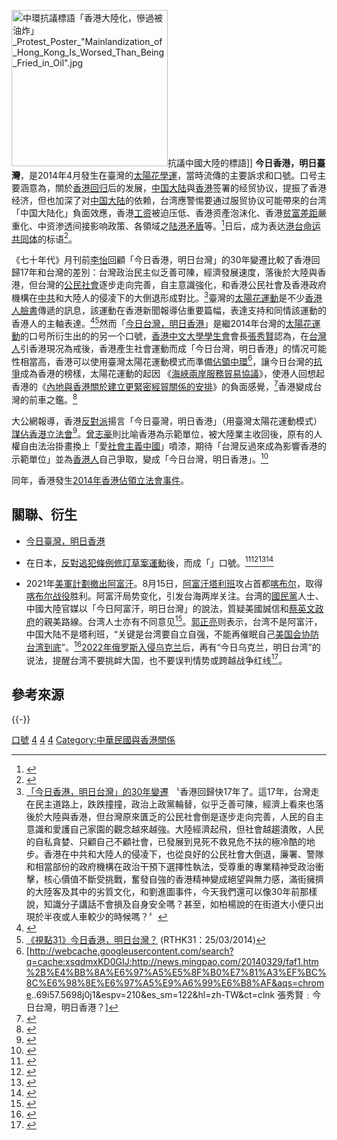 [[File:中環抗議標語「香港大陸化，慘過被油炸」_Protest_Poster_"Mainlandization_of_Hong_Kong_Is_Worsed_Than_Being_Fried_in_Oil".jpg|250px]]抗議中國大陸的標語]]
<!-- 注释出：[[File:Locust-ad.jpg|thumb]]抗議中共人大舉入境的[[蝗蟲廣告|蝗蟲廣告]]]] -->
'''今日香港，明日臺灣'''，是2014年4月發生在臺灣的[[太陽花學運|太陽花學運]]，當時流傳的主要訴求和口號。口号主要涵意為，關於[[香港回归|香港回归]]后的发展，[[中国大陆|中国大陆]]與[[香港|香港]]签署的经贸协议，提振了香港经济，但也加深了对[[中国大陆|中国大陆]]的依赖，台湾應警惕要通过服贸协议可能帶來的台湾「中国大陆化」負面效應，香港[[工资|工资]]被迫压低、香港资產泡沫化、香港[[贫富差距|贫富差距]]嚴重化、中资渗透间接影响政策、各領域之[[陆港矛盾|陆港矛盾]]等。<ref>{{Cite web |url=http://www.orientaldaily.com.my/index.php?option=com_k2&view=item&id=109146:&Itemid=197 |title=【寰宇追击】今日香港，明日台湾？ |accessdate=2014-04-07 |archive-date=2014-04-29 |archive-url=https://web.archive.org/web/20140429114533/http://www.orientaldaily.com.my/index.php?option=com_k2&view=item&id=109146:&Itemid=197 |dead-url=no }}</ref>日后，成为表达[[台灣與香港關係#民間|港台命运共同体]]的标语<ref>{{Cite web |url=https://cn.nytimes.com/asia-pacific/20190821/hongkong-taiwan-fury-fallout-presidential-race/ |title=香港“反送中”催化台湾社会红色恐惧 |accessdate=2019-09-28 |author=AMY CHANG CHIEN |date=2019-08-21 |work= |publisher=纽约时报中文网 |quote=近期为声援“反送中”出现的台北“列侬墙”[……]在台北公馆的这面墙上，“撑香港，护台湾”“今日香港，明日台湾”等暗含着港台共同命运的标语一再出现[……]|language=Zh-hans |archive-date=2019-09-30 |archive-url=https://web.archive.org/web/20190930144632/https://cn.nytimes.com/asia-pacific/20190821/hongkong-taiwan-fury-fallout-presidential-race/ |dead-url=no }}</ref>。

《七十年代》月刊前[[李怡|李怡]]回顧「今日香港，明日台灣」的30年變遷比較了香港回歸17年和台灣的差別：台灣政治民主似乏善可陳，經濟發展速度，落後於大陸與香港，但台灣的[[公民社會|公民社會]]逐步走向完善，自主意識強化，和香港公民社會及香港政府機構在[[中共|中共]]和大陸人的侵凌下的大倒退形成對比。<ref>[http://hk.apple.nextmedia.com/news/art/20140322/18664730 「今日香港，明日台灣」的30年變遷] {{Wayback|url=http://hk.apple.nextmedia.com/news/art/20140322/18664730 |date=20160916041706 }}〝香港回歸快17年了。這17年，台灣走在民主道路上，跌跌撞撞，政治上政黨輪替，似乎乏善可陳，經濟上看來也落後於大陸與香港，但台灣原來匱乏的公民社會倒是逐步走向完善，人民的自主意識和愛護自己家園的觀念越來越強。大陸經濟起飛，但社會越趨潰敗，人民的自私貪婪、只顧自己不顧社會，已發展到見死不救見危不扶的極冷酷的地步。香港在中共和大陸人的侵凌下，也從良好的公民社會大倒退，廉署、警隊和相當部份的政府機構在政治干預下選擇性執法，受尊重的專業精神受政治衝擊，核心價值不斷受挑戰，奮發自強的香港精神變成絕望與無力感，滿街擁擠的大陸客及其中的劣質文化，和劉進圖事件，今天我們還可以像30年前那樣說，知識分子講話不會損及自身安全嗎？甚至，如柏楊說的在街道大小便只出現於半夜或人車較少的時候嗎？〞</ref>臺灣的[[太陽花運動|太陽花運動]]是不少[[香港人|香港人]][[臉書|臉書]]傳遞的訊息，該運動在香港新聞報導佔重要篇幅，表達支持和同情該運動的香港人的主軸表達。<ref>{{Cite web |url=http://www.bbc.co.uk/zhongwen/trad/hong_kong_review/2014/03/140325_hkreview_twsunflower_hk_doufuhua.shtml |title=香港觀察：台灣太陽花和香港豆腐花 |accessdate=2014-04-01 |archive-date=2014-03-28 |archive-url=https://web.archive.org/web/20140328111726/http://www.bbc.co.uk/zhongwen/trad/hong_kong_review/2014/03/140325_hkreview_twsunflower_hk_doufuhua.shtml |dead-url=no }}</ref><ref>[http://www.youtube.com/watch?v=OO89rRPaHbA 《視點31》今日香港，明日台灣？] {{Wayback|url=http://www.youtube.com/watch?v=OO89rRPaHbA |date=20190510033259 }}(RTHK31：25/03/2014)</ref>然而「[[今日台灣，明日香港|今日台灣，明日香港]]」是繼2014年台灣的[[太陽花運動|太陽花運動]]的口号所衍生出的的另一个口號，[[香港中文大學學生會|香港中文大學學生會]]會長[[張秀賢|張秀賢]]認為，在[[台灣人|台灣人]]引香港現况為戒後，香港產生社會運動而成「今日台灣，明日香港」的情况可能性相當高，香港可以使用臺灣太陽花運動模式而準備[[讓愛與和平佔領中環|佔領中環]]<ref>[http://webcache.googleusercontent.com/search?q=cache:xsqdmxKD0GIJ:http://news.mingpao.com/20140329/faf1.htm%2B%E4%BB%8A%E6%97%A5%E5%8F%B0%E7%81%A3%EF%BC%8C%E6%98%8E%E6%97%A5%E9%A6%99%E6%B8%AF&aqs=chrome..69i57.5698j0j1&espv=210&es_sm=122&hl=zh-TW&ct=clnk 張秀賢﹕今日台灣，明日香港？]</ref>，讓今日台灣的[[抗爭|抗爭]]成為香港的榜樣，太陽花運動的起因 《[[海峽兩岸服務貿易協議|海峽兩岸服務貿易協議]]》，使港人回想起香港的《[[內地與香港關於建立更緊密經貿關係的安排|內地與香港關於建立更緊密經貿關係的安排]]》的負面感覺，<ref>{{Cite web |url=http://www.bbc.co.uk/zhongwen/trad/hong_kong_review/2014/03/140325_hkreview_twsunflower_hk_doufuhua.shtml%20 |title=香港觀察：台灣太陽花和香港豆腐花 |access-date=2014-04-01 |archive-date=2014-03-28 |archive-url=https://web.archive.org/web/20140328111726/http://www.bbc.co.uk/zhongwen/trad/hong_kong_review/2014/03/140325_hkreview_twsunflower_hk_doufuhua.shtml |dead-url=no }}</ref>香港變成台灣的前車之鑑。<ref>{{Cite web |url=http://www.bbc.co.uk/zhongwen/trad/hong_kong_review/2014/03/140325_hkreview_twsunflower_hk_doufuhua.shtml |title=香港台灣原來只是那麼近 |accessdate=2014-04-01 |archive-date=2014-03-28 |archive-url=https://web.archive.org/web/20140328111726/http://www.bbc.co.uk/zhongwen/trad/hong_kong_review/2014/03/140325_hkreview_twsunflower_hk_doufuhua.shtml |dead-url=no }}</ref>

大公網報導，香港[[反對派|反對派]]揚言「今日臺灣，明日香港」（用臺灣太陽花運動模式） [[佔領|謀佔]][[香港立法會|香港立法會]]<ref>{{Cite web |url=http://news.takungpao.com.hk/hkol/topnews/2014-03/2382131.html |title=反對派揚言「今日台灣，明日香港」謀占立會 各界隱憂 |accessdate=2014-04-05 |archive-date=2019-01-30 |archive-url=https://web.archive.org/web/20190130162114/http://news.takungpao.com.hk/hkol/topnews/2014-03/2382131.html |dead-url=no }}</ref>。[[曾志豪_(主持人)|曾志豪]]則比喻香港為示範單位，被大陸業主收回後，原有的人權自由法治掛畫換上「愛[[社會主義|社會主義]][[中國|中國]]」噴漆，期待「台灣反過來成為影響香港的示範單位」並為[[香港人|香港人]]自己爭取，變成「今日台灣，明日香港」。<ref>{{Cite web |url=http://hk.apple.nextmedia.com/supplement/columnist/%E6%9B%BE%E5%BF%97%E8%B1%AA/art/20140324/18666061 |title=也可以是「今日台灣，明日香港」 |accessdate=2014-04-05 |archive-date=2016-05-08 |archive-url=https://web.archive.org/web/20160508221033/http://hk.apple.nextmedia.com/supplement/columnist/%E6%9B%BE%E5%BF%97%E8%B1%AA/art/20140324/18666061 |dead-url=no }}</ref>

同年，香港發生[[2014年香港佔領立法會事件|2014年香港佔領立法會事件]]。

== 關聯、衍生 ==
*[[今日臺灣，明日香港|今日臺灣，明日香港]]

*在日本，[[反對逃犯條例修訂草案運動|反對逃犯條例修訂草案運動]]後，而成「{{link-ja|今日香港，明日臺灣，後天沖繩|今日の香港、明日の台湾、明後日の沖縄}}」口號。<ref>{{Cite web |url=https://jinf.jp/feedback/archives/26862 |title=今日の香港、明日の台湾、明後日の沖縄　太田文雄（元防衛庁情報本部長）20210512閲覧 |access-date=2021-05-12 |archive-date=2021-04-27 |archive-url=https://web.archive.org/web/20210427182616/https://jinf.jp/feedback/archives/26862 |dead-url=no }}</ref><ref>{{Cite web |url=https://special.sankei.com/a/international/article/20190828/0002.html |title=存档副本 |access-date=2021-05-12 |archive-date=2021-05-26 |archive-url=https://web.archive.org/web/20210526141701/https://special.sankei.com/a/international/article/20190828/0002.html |dead-url=no }}</ref><ref>{{Cite web |url=https://www.zakzak.co.jp/soc/news/201028/for2010280004-n1.html |title=中国が侵攻なら台湾「戦う」　世論調査８割が回答　米国、ミサイルなど新たに武器売却へ （2/2ページ）-ZakZak 20210521閲覧 |access-date=2021-05-12 |archive-date=2021-03-02 |archive-url=https://web.archive.org/web/20210302163857/https://www.zakzak.co.jp/soc/news/201028/for2010280004-n1.html |dead-url=no }}</ref><ref>{{Cite web |url=https://ironna.jp/article/16712?p=2 |title=バイデン政権で失う、トランプが築いた「台湾国家承認」への道標　『ロバート・Ｄ・エルドリッヂ』 20210503閲覧 |access-date=2021-05-12 |archive-date=2021-05-03 |archive-url=https://web.archive.org/web/20210503235618/https://ironna.jp/article/16712?p=2 |dead-url=no }}</ref>

*2021年[[美軍撤出阿富汗|美軍計劃撤出阿富汗]]。8月15日，[[阿富汗塔利班|阿富汗塔利班]]攻占首都[[喀布尔|喀布尔]]，取得[[喀布尔战役_(2021年)|喀布尔战役]]胜利。阿富汗局势变化，引发台海两岸关注。台湾的[[中國國民黨|國民黨]]人士、中國大陸官媒以「今日阿富汗，明日台灣」的說法，質疑美國誠信和[[蔡英文政府|蔡英文政府]]的親美路線。台湾人士亦有不同意见<ref>{{Cite web |url=https://www.bbc.com/zhongwen/trad/world-58247669 |title=阿富汗局勢：「今日阿富汗，明日台灣」？ 美國安顧問稱兩者截然不同 |accessdate=2021-08-21 |author= |date=2021-08-18 |work= |publisher=BBC中文网 |quote= |language=Zh-hant |archive-date=2022-03-20 |archive-url=https://web.archive.org/web/20220320141140/https://www.bbc.com/zhongwen/trad/world-58247669 }}</ref>。[[郭正亮|郭正亮]]则表示，台湾不是阿富汗，中国大陆不是塔利班，“关键是台湾要自立自强，不能再催眠自己[[美国协防台湾|美国会协防台湾到底]]”。<ref>{{Cite web |url=https://www.storm.mg/article/3888407 |title=今日阿富汗明日台湾？郭正亮揭现实面：政府别再催眠美国会协防到底 |accessdate=2021-08-21 |author= |date=2021-08-19 |work= |publisher=风传媒 |quote=郭正亮表示，“台湾当然不是阿富汗，但世界第二强权中国也不是神学士，阿富汗的下场已经告诉我们，关键是台湾要自立自强，不能再催眠自己美国会协防台湾到底”。 |language=Zh-hant |archive-date=2021-08-20 |archive-url=https://web.archive.org/web/20210820200725/https://www.storm.mg/article/3888407 }}</ref>[[2022年俄罗斯入侵乌克兰|2022年俄罗斯入侵乌克兰]]后，再有“今日乌克兰，明日台湾”的说法，提醒台湾不要挑衅大国，也不要误判情势或跨越战争红线<ref>{{cite web |title=“今日乌克兰，明日台湾”：解答有关俄乌战争和台海未来的三个问题 |url=https://www.bbc.com/zhongwen/simp/world-60591167 |website=BBC News 中文 |accessdate=2022-03-13 |date=2022-03-12 |archive-date=2022-05-15 |archive-url=https://web.archive.org/web/20220515171749/https://www.bbc.com/zhongwen/simp/world-60591167 }}</ref>。

== 參考來源 ==
{{Reflist|25em}}

{{-}}
{{太陽花學運}}

[[Category:2014年台灣政治|口號]]
[[Category:中華民國政治口號|4]]
[[Category:太陽花學運口號|4]]
[[Category:台灣流行語|4]]
[[Category:中華民國與香港關係|Category:中華民國與香港關係]]